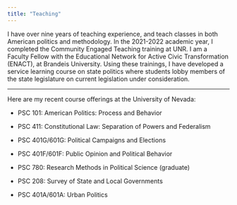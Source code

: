 ```yaml
---
title: "Teaching"
---
```


I have over nine years of teaching experience, and teach classes in both American politics and methodology. In the 2021-2022 academic year, I completed the Community Engaged Teaching training at UNR. I am a Faculty Fellow with the Educational Network for Active Civic Transformation (ENACT), at Brandeis University. Using these trainings, I have developed a service learning course on state politics where students lobby members of the state legislature on current legislation under consideration.

------------------------------------------------------------------------

Here are my recent course offerings at the University of Nevada:

-   PSC 101: American Politics: Process and Behavior

-   PSC 411: Constitutional Law: Separation of Powers and Federalism

-   PSC 401G/601G: Political Campaigns and Elections

-   PSC 401F/601F: Public Opinion and Political Behavior

-   PSC 780: Research Methods in Political Science (graduate)

-   PSC 208: Survey of State and Local Governments

-   PSC 401A/601A: Urban Politics

